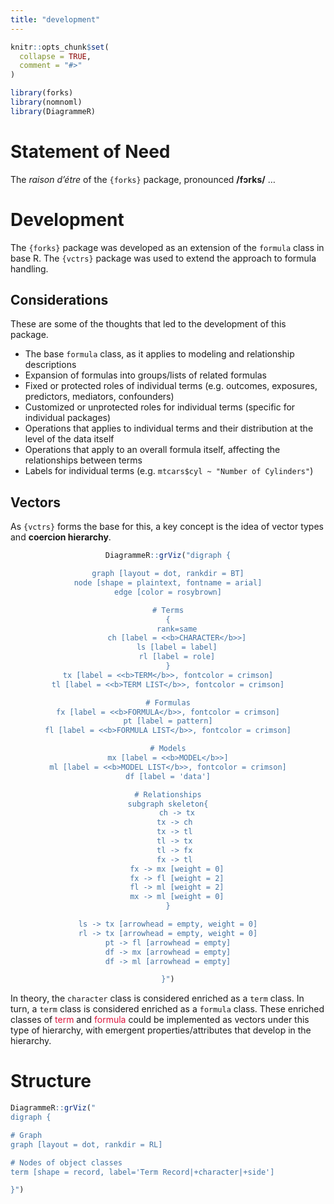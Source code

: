 ```yaml
---
title: "development"
---
```


```r
knitr::opts_chunk$set(
  collapse = TRUE,
  comment = "#>"
)
```

```r
library(forks)
library(nomnoml)
library(DiagrammeR)
```

# Statement of Need

The _raison d'étre_ of the `{forks}` package, pronounced __/fɔrks/__ ...

# Development

The `{forks}` package was developed as an extension of the `formula` class in base R. The `{vctrs}` package was used to extend the approach to formula handling.

## Considerations

These are some of the thoughts that led to the development of this package.

- The base `formula` class, as it applies to modeling and relationship descriptions
- Expansion of formulas into groups/lists of related formulas
- Fixed or protected roles of individual terms (e.g. outcomes, exposures, predictors, mediators, confounders)
- Customized or unprotected roles for individual terms (specific for individual packages)
- Operations that applies to individual terms and their distribution at the level of the data itself
- Operations that apply to an overall formula itself, affecting the relationships between terms
- Labels for individual terms (e.g. `mtcars$cyl ~ "Number of Cylinders"`)

## Vectors

As `{vctrs}` forms the base for this, a key concept is the idea of vector types and __coercion hierarchy__.

<center>

```r
DiagrammeR::grViz("digraph {

graph [layout = dot, rankdir = BT]
node [shape = plaintext, fontname = arial]
edge [color = rosybrown]

# Terms
{
	rank=same
	ch [label = <<b>CHARACTER</b>>]
	ls [label = label]
	rl [label = role]
}
tx [label = <<b>TERM</b>>, fontcolor = crimson]
tl [label = <<b>TERM LIST</b>>, fontcolor = crimson]

# Formulas
fx [label = <<b>FORMULA</b>>, fontcolor = crimson]
pt [label = pattern]
fl [label = <<b>FORMULA LIST</b>>, fontcolor = crimson]

# Models
mx [label = <<b>MODEL</b>>]
ml [label = <<b>MODEL LIST</b>>, fontcolor = crimson]
df [label = 'data']

# Relationships
subgraph skeleton{
	ch -> tx
	tx -> ch 
	tx -> tl 
	tl -> tx 
	tl -> fx 
	fx -> tl 
	fx -> mx [weight = 0]
	fx -> fl [weight = 2]
	fl -> ml [weight = 2]
	mx -> ml [weight = 0]
}

ls -> tx [arrowhead = empty, weight = 0]
rl -> tx [arrowhead = empty, weight = 0]
pt -> fl [arrowhead = empty]
df -> mx [arrowhead = empty]
df -> ml [arrowhead = empty]

}")
```

</center>

In theory, the `character` class is considered enriched as a `term` class. In turn, a `term` class is considered enriched as a `formula` class. These enriched classes of <span style = "color:crimson">term</span> and <span style = "color:crimson">formula</span> could be implemented as vectors under this type of hierarchy, with emergent properties/attributes that develop in the hierarchy.

# Structure

```r
DiagrammeR::grViz("
digraph {

# Graph
graph [layout = dot, rankdir = RL]

# Nodes of object classes
term [shape = record, label='Term Record|+character|+side']

}")
```

